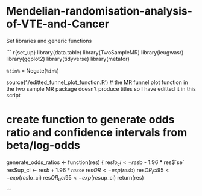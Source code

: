 # Mendelian-randomisation-analysis-of-VTE-and-Cancer

Set libraries and generic functions

``` r{set_up}
library(data.table)
library(TwoSampleMR)
library(ieugwasr)
library(ggplot2)
library(tidyverse)
library(metafor)

`%!in%` = Negate(`%in%`)

source('./editted_funnel_plot_function.R') 
# the MR funnel plot function in the two sample MR package doesn't produce titles so I have editted it in this script

# create function to generate odds ratio and confidence intervals from beta/log-odds
generate_odds_ratios <- function(res) {
  res$lo_ci <- res$b - 1.96 * res$`se`
  res$up_ci <- res$b + 1.96 * res$`se`
  res$OR <- exp(res$b)
  res$OR_lci95 <- exp(res$lo_ci)
  res$OR_uci95 <- exp(res$up_ci)
  return(res)

```
